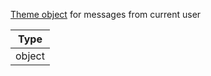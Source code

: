 [Theme object](/react-native/customization/theming/) for messages from current user

| Type |
| - |
| object |
